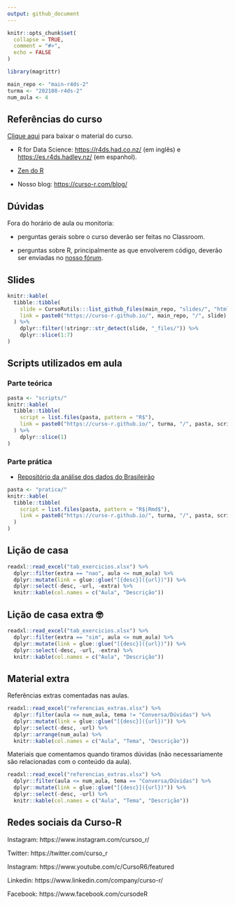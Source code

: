```yaml
---
output: github_document
---
```


<!-- README.md is generated from README.Rmd. Please edit that file -->

```r
knitr::opts_chunk$set(
  collapse = TRUE,
  comment = "#>",
  echo = FALSE
)

library(magrittr)

main_repo <- "main-r4ds-2"
turma <- "202108-r4ds-2"
num_aula <- 4
```

## Referências do curso

[Clique aqui](https://github.com/curso-r/main-r4ds-2/raw/master/material_do_curso.zip) para baixar o material do curso.

- R for Data Science: [https://r4ds.had.co.nz/](https://r4ds.had.co.nz/) (em inglês) e [https://es.r4ds.hadley.nz/](https://es.r4ds.hadley.nz/) (em espanhol).

- [Zen do R](https://curso-r.github.io/zen-do-r/)

- Nosso blog: [https://curso-r.com/blog/](https://curso-r.com/blog/)

## Dúvidas

Fora do horário de aula ou monitoria:

- perguntas gerais sobre o curso deverão ser feitas no Classroom.

- perguntas sobre R, principalmente as que envolverem código, deverão ser enviadas no [nosso fórum](https://discourse.curso-r.com/).

## Slides

```r
knitr::kable(
  tibble::tibble(
    slide = CursoRutils:::list_github_files(main_repo, "slides/", "html"),
    link = paste0("https://curso-r.github.io/", main_repo, "/", slide)
  ) %>% 
    dplyr::filter(!stringr::str_detect(slide, "_files/")) %>% 
    dplyr::slice(1:7)
)
```


## Scripts utilizados em aula

### Parte teórica

```r
pasta <- "scripts/"
knitr::kable(
  tibble::tibble(
    script = list.files(pasta, pattern = "R$"),
    link = paste0("https://curso-r.github.io/", turma, "/", pasta, script)
  ) %>% 
    dplyr::slice(1)
)
```

### Parte prática

- [Repositório da análise dos dados do Brasileirão](https://github.com/curso-r/analiseBrasileirao)

```r
pasta <- "pratica/"
knitr::kable(
  tibble::tibble(
    script = list.files(pasta, pattern = "R$|Rmd$"),
    link = paste0("https://curso-r.github.io/", turma, "/", pasta, script)
  )
)
```

## Lição de casa

```r
readxl::read_excel("tab_exercicios.xlsx") %>%
  dplyr::filter(extra == "nao", aula <= num_aula) %>% 
  dplyr::mutate(link = glue::glue("[{desc}]({url})")) %>%
  dplyr::select(-desc, -url, -extra) %>%
  knitr::kable(col.names = c("Aula", "Descrição"))
```

## Lição de casa extra &#x1f913;

```r
readxl::read_excel("tab_exercicios.xlsx") %>%
  dplyr::filter(extra == "sim", aula <= num_aula) %>% 
  dplyr::mutate(link = glue::glue("[{desc}]({url})")) %>%
  dplyr::select(-desc, -url, -extra) %>%
  knitr::kable(col.names = c("Aula", "Descrição"))
```

## Material extra

Referências extras comentadas nas aulas.

```r
readxl::read_excel("referencias_extras.xlsx") %>%
  dplyr::filter(aula <= num_aula, tema != "Conversa/Dúvidas") %>% 
  dplyr::mutate(link = glue::glue("[{desc}]({url})")) %>%
  dplyr::select(-desc, -url) %>%
  dplyr::arrange(num_aula) %>% 
  knitr::kable(col.names = c("Aula", "Tema", "Descrição"))
```

Materiais que comentamos quando tiramos dúvidas (não necessariamente são relacionadas com o conteúdo da aula).

```r
readxl::read_excel("referencias_extras.xlsx") %>%
  dplyr::filter(aula <= num_aula, tema == "Conversa/Dúvidas") %>% 
  dplyr::mutate(link = glue::glue("[{desc}]({url})")) %>%
  dplyr::select(-desc, -url) %>%
  knitr::kable(col.names = c("Aula", "Tema", "Descrição"))
```

## Redes sociais da Curso-R

Instagram: https://www.instagram.com/cursoo_r/

Twitter: https://twitter.com/curso_r

Instagram: https://www.youtube.com/c/CursoR6/featured

Linkedin: https://www.linkedin.com/company/curso-r/

Facebook: https://www.facebook.com/cursodeR
